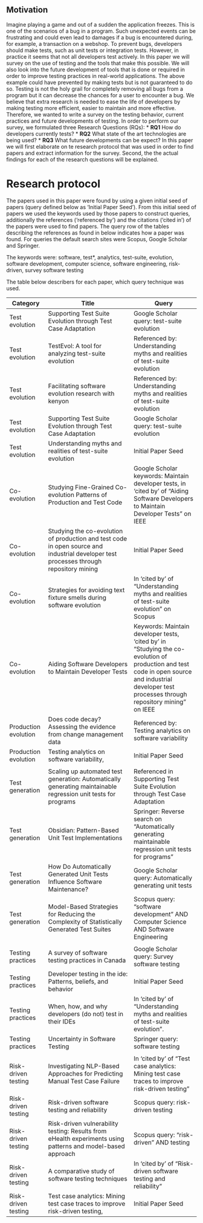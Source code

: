 ## Motivation
Imagine playing a game and out of a sudden the application freezes. This is one of the scenarios
of a bug in a program. Such unexpected events can be frustrating and could even lead to damages if
a bug is encountered during, for example, a transaction on a webshop. To prevent bugs, developers
should make tests, such as unit tests or integration tests. However, in practice it seems that not
all developers test actively. In this paper we will survey on the use of testing and the tools that
make this possible. We will also look into the future development of tools that is done or required
in order to improve testing practices in real-world applications.
The above example could have prevented by making tests but is not guaranteed to do so. Testing is
not the holy grail for completely removing all bugs from a program but it can decrease the chances
for a user to encounter a bug. We believe that extra research is needed to ease the life of
developers by making testing more efficient, easier to maintain and more effective. Therefore, we
wanted to write a survey on the testing behavior, current practices and future developments of
testing.
In order to perform our survey, we formulated three Research Questions (RQs):
* **RQ1** How do developers currently tests?
* **RQ2** What state of the art technologies are being used?
* **RQ3** What future developments can be expect?
In this paper we will first elaborate on te research protocol that was used in order to find papers
and extract information for the survey. Second, the the actual findings for each of the research
questions will be explained.

# Research protocol
The papers used in this paper were found by using a given initial seed of papers (query defined 
below as 'Initial Paper Seed'). From this initial seed of papers we used the keywords used by those
papers to construct queries, additionally the references (‘referenced by’) and the citations
(‘cited in’) of the papers were used to find papers. The query row of the tables describing the
references as found in below indicates how a paper was found. For queries the default search sites
were Scopus, Google Scholar and Springer.

The keywords were: software, test*, analytics, test-suite, evolution, software development,
computer science, software engineering, risk-driven, survey software testing

The table below describers for each paper, which query technique was used.

|Category          |Title                                   | Query|
|------------------|----------------------------------------|-------------------------------|
|Test evolution    |Supporting Test Suite Evolution through Test Case Adaptation | Google Scholar query: test-suite evolution |
|Test evolution    | TestEvol: A tool for analyzing test-suite evolution | Referenced by: Understanding myths and realities of test-suite evolution |
|Test evolution   | Facilitating software evolution research with kenyon | Referenced by: Understanding myths and realities of test-suite evolution |
|Test evolution  | Supporting Test Suite Evolution through Test Case Adaptation | Google Scholar query: test-suite evolution |
|Test evolution | Understanding myths and realities of test-suite evolution | Initial Paper Seed |
|Co-evolution | Studying Fine-Grained Co-evolution Patterns of Production and Test Code | Google Scholar keywords: Maintain developer tests, in ‘cited by’ of “Aiding Software Developers to Maintain Developer Tests” on IEEE|
|Co-evolution | Studying the co-evolution of production and test code in open source and industrial developer test processes through repository mining | Initial Paper Seed|
|Co-evolution | Strategies for avoiding text fixture smells during software evolution | In ‘cited by’ of “Understanding myths and realities of test-suite evolution” on Scopus |
|Co-evolution | Aiding Software Developers to Maintain Developer Tests | Keywords: Maintain developer tests, ‘cited by’ in “Studying the co-evolution of production and test code in open source and industrial developer test processes through repository mining” on IEEE |
|Production evolution| Does code decay? Assessing the evidence from change management data | Referenced by: Testing analytics on software variability |
|Production evolution| Testing analytics on software variability, | Initial Paper Seed |
| | |
| Test generation |Scaling up automated test generation: Automatically generating maintainable regression unit tests for programs | Referenced in Supporting Test Suite Evolution through Test Case Adaptation |
|Test generation|Obsidian: Pattern-Based Unit Test Implementations| Springer: Reverse search on “Automatically generating maintainable regression unit tests for programs” |
|Test generation|How Do Automatically Generated Unit Tests Influence Software Maintenance?| Google Scholar query: Automatically generating unit tests |
|Test generation|Model-Based Strategies for Reducing the Complexity of Statistically Generated Test Suites| Scopus query: “software development” AND Computer Science AND Software Engineering
| | |
| Testing practices | A survey of software testing practices in Canada | Google Scholar query: Survey software testing |
| Testing practices | Developer testing in the ide: Patterns, beliefs, and behavior | Initial Paper Seed |
| Testing practices | When, how, and why developers (do not) test in their IDEs | In ‘cited by’ of “Understanding myths and realities of test-suite evolution”. |
| Testing practices | Uncertainty in Software Testing | Springer query: software testing
| | |
| Risk-driven testing | Investigating NLP-Based Approaches for Predicting Manual Test Case Failure | In ‘cited by’ of “Test case analytics: Mining test case traces to improve risk-driven testing” |
| Risk-driven testing | Risk-driven software testing and reliability | Scopus query: risk-driven testing |
| Risk-driven testing | Risk-driven vulnerability testing: Results from eHealth experiments using patterns and model-based approach | Scopus query: “risk-driven” AND testing |
| Risk-driven testing | A comparative study of software testing techniques | In ‘cited by’ of “Risk-driven software testing and reliability” |
| Risk-driven testing | Test case analytics: Mining test case traces to improve risk-driven testing, | Initial Paper Seed |
